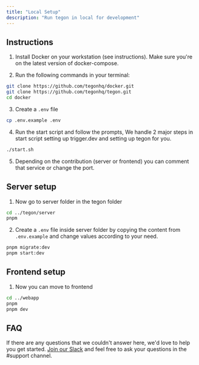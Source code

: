 ```yaml
---
title: "Local Setup"
description: "Run tegon in local for development"
---
```


## Instructions

1. Install Docker on your workstation (see instructions). Make sure you're on the latest version of docker-compose.

2. Run the following commands in your terminal:

```bash
git clone https://github.com/tegonhq/docker.git
git clone https://github.com/tegonhq/tegon.git
cd docker
```

3. Create a `.env` file

```bash
cp .env.example .env
```

4. Run the start script and follow the prompts, We handle 2 major steps in start script setting up trigger.dev and setting up tegon for you. 

```bash
./start.sh
```

5. Depending on the contribution (server or frontend) you can comment that service or change the port. 


## Server setup

1. Now go to server folder in the tegon folder

```bash
cd ../tegon/server
pnpm
```

2. Create a `.env` file inside server folder by copying the content from `.env.example` and change values according to your need.

```bash
pnpm migrate:dev
pnpm start:dev
```

## Frontend setup

1. Now you can move to frontend

```bash
cd ../webapp
pnpm 
pnpm dev
```

## FAQ

If there are any questions that we couldn't answer here, we'd love to help you get started. [Join our Slack](https://join.slack.com/t/tegoncommunity/shared_invite/zt-2i1e781ip-zwauijRV9TRtRKoJi3tqng) and feel free to ask your questions in the #support channel.


